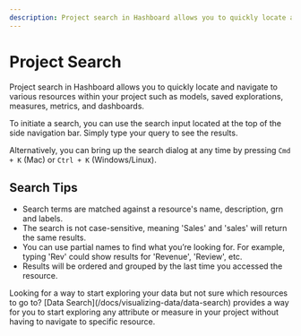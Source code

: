 ```yaml
---
description: Project search in Hashboard allows you to quickly locate and navigate to various resources within your project such as models, saved explorations, measures, metrics, and dashboards.
---
```



# Project Search

Project search in Hashboard allows you to quickly locate and navigate to various resources within your project such as models, saved explorations, measures, metrics, and dashboards.

To initiate a search, you can use the search input located at the top of the side navigation bar. Simply type your query to see the results.

Alternatively, you can bring up the search dialog at any time by pressing `Cmd + K` (Mac) or `Ctrl + K` (Windows/Linux).

## Search Tips

- Search terms are matched against a resource's name, description, grn and labels.
- The search is not case-sensitive, meaning 'Sales' and 'sales' will return the same results.
- You can use partial names to find what you’re looking for. For example, typing 'Rev' could show results for 'Revenue', 'Review', etc.
- Results will be ordered and grouped by the last time you accessed the resource.

<Callout type="info">
  Looking for a way to start exploring your data but not sure which resources to
  go to? [Data Search](/docs/visualizing-data/data-search) provides a way for
  you to start exploring any attribute or measure in your project without having
  to navigate to specific resource.
</Callout>
